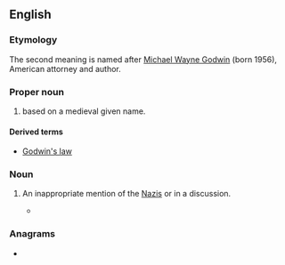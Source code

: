 ==English==

===Etymology===
The second meaning is named after [[w:Mike Godwin|Michael Wayne Godwin]] (born 1956), American attorney and author.

===Proper noun===
{{en-proper noun}}

# {{surname|en|[[patronymic]]|from=given names|nodot=1}} based on a medieval given name.

====Derived terms====
* [[Godwin's law]]

===Noun===
{{en-noun}}

# {{lb|en|informal}} An inappropriate mention of the [[Nazi]]s or {{w|Adolf Hitler}} in a discussion.
#*{{cite-web
|passage=Presumably, because the institute producing the book promotes the idea that evolution isn't science, but an ideology, one that their fellows have pulled a '''Godwin''' on and attempted to tie to Nazism.
|url=https://arstechnica.com/tech-policy/2008/09/discovery-textbook-review/2/
|date=2008-09-25
|author=John Timmer
|title=A biologist reviews an evolution textbook from the ID camp
|work=arstechnica.com
}}

===Anagrams===
* {{anagrams|en|a=dginow|dowing}}
